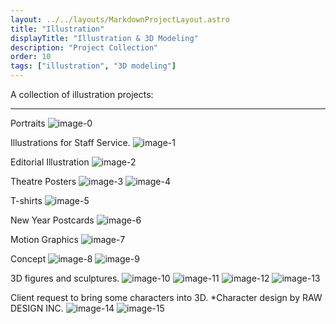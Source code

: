 ```yaml
---
layout: ../../layouts/MarkdownProjectLayout.astro
title: "Illustration"
displayTitle: "Illustration & 3D Modeling"
description: "Project Collection"
order: 10
tags: ["illustration", "3D modeling"]
---
```


A collection of illustration projects:

---

Portraits
![image-0](/assets/projects/Illustration/Illustration-0.png)

Illustrations for Staff Service.
![image-1](/assets/projects/Illustration/Illustration-1.png)

Editorial Illustration
![image-2](/assets/projects/Illustration/Illustration-2.png)

Theatre Posters
![image-3](/assets/projects/Illustration/Illustration-3.png)
![image-4](/assets/projects/Illustration/Illustration-4.png)

T-shirts
![image-5](/assets/projects/Illustration/Illustration-5.png)

New Year Postcards
![image-6](/assets/projects/Illustration/Illustration-6.png)

Motion Graphics
![image-7](/assets/projects/Illustration/Illustration-7.png)

Concept
![image-8](/assets/projects/Illustration/Illustration-8.png)
![image-9](/assets/projects/Illustration/Illustration-9.png)

3D figures and sculptures.
![image-10](/assets/projects/Illustration/Illustration-10.png)
![image-11](/assets/projects/Illustration/Illustration-11.png)
![image-12](/assets/projects/Illustration/Illustration-12.png)
![image-13](/assets/projects/Illustration/Illustration-13.png)

Client request to bring some characters into 3D. \*Character design by RAW DESIGN INC.
![image-14](/assets/projects/Illustration/Illustration-14.png)
![image-15](/assets/projects/Illustration/Illustration-15.png)
